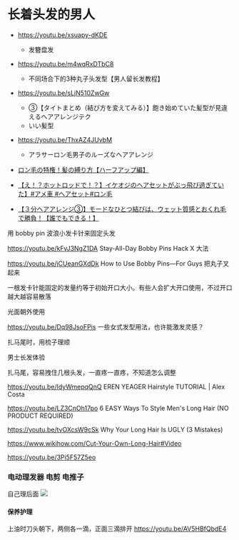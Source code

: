 # 长着头发的男人

- https://youtu.be/xsuapy-dKDE

  - 发簪盘发

- https://youtu.be/m4wqRxDTbC8

  - 不同场合下的3种丸子头发型【男人留长发教程】

- https://youtu.be/sLjN510ZwGw
  - ③【タイトまとめ（結び方を変えてみる）】飽き始めていた髪型が見違えるヘアアレンジテク
  - いい髪型
- https://youtu.be/ThxAZ4JUvbM

  - アラサーロン毛男子のルーズなヘアアレンジ

- [ロン毛の特権！髪の縛り方【ハーフアップ編】](https://youtu.be/cCqsO87IEBQ)

- [【え！？ホットロッドで！？】イケオジのヘアセットがぶっ飛び過ぎていた】#アメ車 #ヘアセット#ロン毛](https://youtu.be/QEQBT0fUDEs)

- [【３分ヘアアレンジ③】モードなひとつ結びは、ウェット質感とおくれ毛で勝負！【誰でもできる！】](https://youtu.be/FF5qZSRbO1A)

用 bobby pin 波浪小发卡针来固定头发

https://youtu.be/kFvJ3NgZ1DA
Stay-All-Day Bobby Pins Hack
X 大法

https://youtu.be/jCUeanGXdDk
How to Use Bobby Pins―For Guys
把丸子叉起来

一根发卡针能固定的发量约等于初始开口大小。有些人会扩大开口使用，不过开口越大越容易散落

光面朝外使用

https://youtu.be/Dq98JsoFPis
一些女式发型用法，也许能激发灵感？

扎马尾时，用梳子理顺

男士长发体验

扎马尾，容易拽住几根头发，一直疼一直疼，不知道怎么调整

https://youtu.be/IdyWmepqQnQ
EREN YEAGER Hairstyle TUTORIAL | Alex Costa

https://youtu.be/LZ3CnOh17po
6 EASY Ways To Style Men's Long Hair (NO PRODUCT REQUIRED)

https://youtu.be/tvOXcsW9cSk
Why Your Long Hair Is UGLY (3 Mistakes)

https://www.wikihow.com/Cut-Your-Own-Long-Hair#Video

https://youtu.be/3Pi5F57Z5eo

### 电动理发器 电剪 电推子

自己理后面
![](/assets/images/2021-03-10-02-40-14.png)

#### 保养护理

上油时刀头朝下，两侧各一滴，正面三滴排开
https://youtu.be/AV5HBfQbdE4
